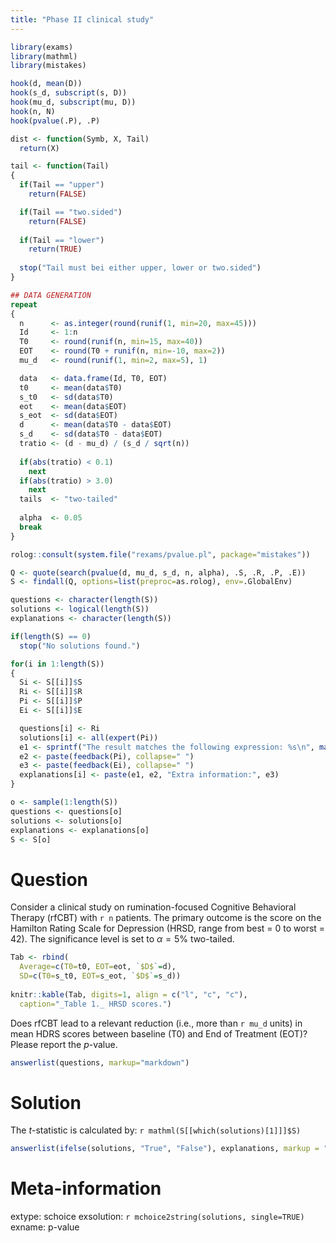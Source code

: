 ```yaml
---
title: "Phase II clinical study"
---
```


```r
library(exams)
library(mathml)
library(mistakes)

hook(d, mean(D))
hook(s_d, subscript(s, D))
hook(mu_d, subscript(mu, D))
hook(n, N)
hook(pvalue(.P), .P)

dist <- function(Symb, X, Tail)
  return(X)

tail <- function(Tail)
{
  if(Tail == "upper")
    return(FALSE)

  if(Tail == "two.sided")
    return(FALSE)
  
  if(Tail == "lower")
    return(TRUE)
  
  stop("Tail must bei either upper, lower or two.sided")
}

## DATA GENERATION
repeat
{
  n      <- as.integer(round(runif(1, min=20, max=45)))
  Id     <- 1:n
  T0     <- round(runif(n, min=15, max=40))
  EOT    <- round(T0 + runif(n, min=-10, max=2))
  mu_d   <- round(runif(1, min=2, max=5), 1)

  data   <- data.frame(Id, T0, EOT)
  t0     <- mean(data$T0)
  s_t0   <- sd(data$T0)
  eot    <- mean(data$EOT)
  s_eot  <- sd(data$EOT)
  d      <- mean(data$T0 - data$EOT)
  s_d    <- sd(data$T0 - data$EOT)
  tratio <- (d - mu_d) / (s_d / sqrt(n))
    
  if(abs(tratio) < 0.1)
    next
  if(abs(tratio) > 3.0)
    next
  tails  <- "two-tailed"
    
  alpha  <- 0.05
  break
}

rolog::consult(system.file("rexams/pvalue.pl", package="mistakes"))

Q <- quote(search(pvalue(d, mu_d, s_d, n, alpha), .S, .R, .P, .E))
S <- findall(Q, options=list(preproc=as.rolog), env=.GlobalEnv)

questions <- character(length(S))
solutions <- logical(length(S))
explanations <- character(length(S))

if(length(S) == 0)
  stop("No solutions found.")

for(i in 1:length(S))
{
  Si <- S[[i]]$S
  Ri <- S[[i]]$R
  Pi <- S[[i]]$P
  Ei <- S[[i]]$E

  questions[i] <- Ri
  solutions[i] <- all(expert(Pi))
  e1 <- sprintf("The result matches the following expression: %s\n", mathml(Si))
  e2 <- paste(feedback(Pi), collapse=" ")
  e3 <- paste(feedback(Ei), collapse=" ")
  explanations[i] <- paste(e1, e2, "Extra information:", e3)
}

o <- sample(1:length(S))
questions <- questions[o]
solutions <- solutions[o]
explanations <- explanations[o]
S <- S[o]
```

Question
========
Consider a clinical study on rumination-focused Cognitive Behavioral
Therapy (rfCBT) with `r n` patients. The primary outcome is the score on the
Hamilton Rating Scale for Depression (HRSD, range from best = 0 to worst = 42).
The significance level is set to $\alpha = 5\%$ two-tailed.

````r
Tab <- rbind(
  Average=c(T0=t0, EOT=eot, `$D$`=d),
  SD=c(T0=s_t0, EOT=s_eot, `$D$`=s_d))
  
knitr::kable(Tab, digits=1, align = c("l", "c", "c"), 
  caption="_Table 1._ HRSD scores.")
````

Does rfCBT lead to a relevant reduction (i.e., more than `r mu_d` units) in mean
HDRS scores between baseline (T0) and End of Treatment (EOT)? Please report
the $p$-value.

```r
answerlist(questions, markup="markdown")
```

Solution
========
The $t$-statistic is calculated by: `r mathml(S[[which(solutions)[1]]]$S)`

```r
answerlist(ifelse(solutions, "True", "False"), explanations, markup = "markdown")
```

Meta-information
================
extype: schoice
exsolution: `r mchoice2string(solutions, single=TRUE)`
exname: p-value
